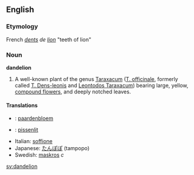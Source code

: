 ==English==
===Etymology===
French ''[[dent]]s de [[lion]]'' "teeth of lion"

===Noun===
'''dandelion'''

#A well-known plant of the genus [[Taraxacum]] ([[T. officinale]], formerly called [[T. Dens-leonis]] and [[Leontodos Taraxacum]]) bearing large, yellow, [[compound flower]]s, and deeply notched leaves.

====Translations====
*{{nl}}: [[paardenbloem]]
*{{fr}}: [[pissenlit]]
*Italian: [[soffione]]
*Japanese: [[たんぽぽ]] (tampopo)
*Swedish: [[maskros]] ''c''

[[sv:dandelion]]